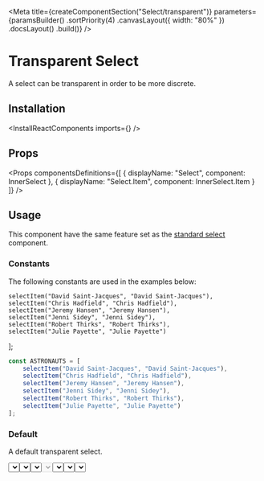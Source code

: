 
<Meta
    title={createComponentSection("Select/transparent")}
    parameters={paramsBuilder()
        .sortPriority(4)
        .canvasLayout({ width: "80%" })
        .docsLayout(<ReactComponentsLayout semanticPath="/modules/dropdown" />)
        .build()}
/>

# Transparent Select

A select can be transparent in order to be more discrete.

## Installation

<InstallReactComponents imports={<Imports />} />

## Props

<HocWarning componentName="Dropdown" semanticPath="/modules/dropdown" />

<Props
    componentsDefinitions={[
        { displayName: "Select", component: InnerSelect },
        { displayName: "Select.Item", component: InnerSelect.Item }
    ]}
/>

## Usage

<WarningMessage>
    This component have the same feature set as the <a href="?path=/docs/components-select-standard--default-story">standard select</a> component.
</WarningMessage>

### Constants

The following constants are used in the examples below:

    selectItem("David Saint-Jacques", "David Saint-Jacques"),
    selectItem("Chris Hadfield", "Chris Hadfield"),
    selectItem("Jeremy Hansen", "Jeremy Hansen"),
    selectItem("Jenni Sidey", "Jenni Sidey"),
    selectItem("Robert Thirks", "Robert Thirks"),
    selectItem("Julie Payette", "Julie Payette")
];

```javascript dark
const ASTRONAUTS = [
    selectItem("David Saint-Jacques", "David Saint-Jacques"),
    selectItem("Chris Hadfield", "Chris Hadfield"),
    selectItem("Jeremy Hansen", "Jeremy Hansen"),
    selectItem("Jenni Sidey", "Jenni Sidey"),
    selectItem("Robert Thirks", "Robert Thirks"),
    selectItem("Julie Payette", "Julie Payette")
];
```

### Default

A default transparent select.

<Preview>
    <Story name="default">
        <Select
            transparent
            placeholder="Select a galaxy"
            options={ASTRONAUTS}
        />
    </Story>
</Preview>

### Selected value

A transparent select can have an initial value.

<Preview>
    <Story name="selected values">
        <Select
            transparent
            placeholder="Select a galaxy"
            defaultValue="John Glen"
            options={ASTRONAUTS}
        />
    </Story>
</Preview>

### Icon

A transparent select can display an [icon](?path=/docs/materials-icons--page) before it's content.

<Preview>
    <Story name="icon">
        <Select
            placeholder="Select a galaxy"
            transparent
            icon={<MagnifierIcon />}
            options={ASTRONAUTS}
        />
    </Story>
</Preview>

### Disabled

A transparent select can be disabled.

<Preview>
    <Story name="disabled">
        <Select
            placeholder="Select a galaxy"
            transparent
            disabled
            options={ASTRONAUTS}
        />
    </Story>
</Preview>

### Clearable

A clearable transparent select let a user remove is selection.

<Preview>
    <Story name="clearable">
        <Select
            placeholder="Astronaut"
            clearable
            transparent
            options={ASTRONAUTS}
        />
    </Story>
</Preview>

### Fluid

A transparent select can take all the space available.

<Preview>
    <Story name="fluid">
        <Select
            placeholder="Select a galaxy"
            transparent
            fluid
            options={ASTRONAUTS}
        />
    </Story>
</Preview>

### Loading

A transparent select can show that it is currently loading data.

<Preview>
    <Story name="loading">
        <Select
            placeholder="Select a galaxy"
            transparent
            loading
            options={ASTRONAUTS}
        />
    </Story>
</Preview>

<Story
    name="autofocus"
    parameters={paramsBuilder()
        .excludeFromDocs()
        .build()}
>
    <div className="flex items-space-between">
        <Select autofocus transparent placeholder="Select a galaxy" options={ASTRONAUTS} />
        <Select autofocus transparent disabled placeholder="Select a galaxy" options={ASTRONAUTS} />
    </div>
</Story>

<Story
    name="autofocus delay"
    parameters={paramsBuilder()
        .excludeFromDocs()
        .build()}
>
    <div className="flex items-space-between">
        <Select autofocus autofocusDelay={500} transparent placeholder="Select a galaxy" options={ASTRONAUTS} />
        <Select autofocus disabled autofocusDelay={500} transparent placeholder="Select a galaxy" options={ASTRONAUTS} />
    </div>
</Story>

<Story
    name="ref"
    parameters={paramsBuilder()
        .excludeFromDocs()
        .build()}
>
    <RefLogger><Select transparent options={ASTRONAUTS} /></RefLogger>
</Story>
